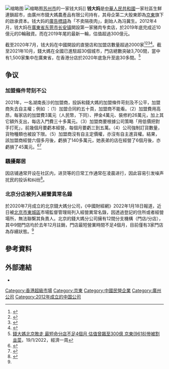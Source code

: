 [[File:钱大妈.jpg|缩略图]]
[[File:Qiandama,_Shuimo_Garden,_SIP.jpg|缩略图]][[苏州市|苏州市]]的一家钱大妈]]
'''钱大妈'''是[[中華人民共和國|中華人民共和國]]一家社區生鮮連鎖超市，由廣州市錢大媽農產品有限公司持有，其母企第二大股東即為[[京東|京東]]旗下的啟承資本。钱大妈的[[廣告標語|廣告標語]]為「不卖隔夜肉」，創始人為冯冀生。2012年4月，钱大妈在[[廣東省|廣東省]][[东莞市|东莞市]][[长安镇_(东莞市)|长安镇]]開設第一家猪肉专卖店，於2019年底完成近10億元的D輪融資。而在2019年尾的最新一輪，估值超過300億元。

截至2020年7月，钱大妈在中國開設的直營店和加盟店數量超過2000家<ref>{{cite news |title=钱大妈进军重庆 社区生鲜格局将变？ |url=http://finance.eastmoney.com/a/202003241428808322.html |publisher=重庆商报}}</ref><ref>{{cite news |title=发展历程 |url=https://www.qdama.cn/index.html#/homepagedev |publisher=錢大媽 |accessdate=2020-12-30 |archive-date=2020-07-26 |archive-url=https://web.archive.org/web/20200726200226/http://www.qdama.cn/index.html#/homepagedev |dead-url=no }}</ref><ref>{{cite news |title=生鲜新贵钱大妈进京 南北差异是拦路石吗 |url=https://finance.sina.com.cn/chanjing/gsnews/2020-12-16/doc-iiznctke6700055.shtml |publisher=北京商报 |accessdate=2020-12-30 |archive-date=2021-01-26 |archive-url=https://web.archive.org/web/20210126102747/https://finance.sina.com.cn/chanjing/gsnews/2020-12-16/doc-iiznctke6700055.shtml |dead-url=no }}</ref><ref>{{cite news |title=靠卖猪肉发家致富 钱大妈如何8年开出超2000家门店？ |url=http://finance.eastmoney.com/a/202007241568686059.html |publisher=羊城晚报}}</ref>。截至2021年10月，錢大媽在全國已進駐超30個城市，門店總數突破3,700間，當中有1,500家集中在廣東省，在香港分店於2020年底急升至逾30多間。<ref name="#1">[https://www.edigest.hk/335346/?utm_campaign=ED_ContentCopy&utm_source=Web-inventory&utm_medium=Content-Copy_ED 錢大媽北京敗走 最短命分店不足4個月 估值曾飆至300億 京東(9618)慘被割韭菜]，19/1/2022，經濟一周</ref>

==争议==

=== 加盟條件苛刻不公 ===
2021年，一名湖南長沙的加盟商，投訴和錢大媽的加盟條件苛刻及不公平，加盟商失去自主權；例如 ：（1）加盟合同約五十頁，加盟商不能看。（2）加盟費用高昂，每家店的加盟費3萬元（人民幣，下同）、押金4萬元、裝修約26萬元，加上其它額外支出，每店入門費三十多萬元。（3）加盟商要根據公司策略「用低價把對手打死」，前幾個月要虧本經營，每個月要虧三到五萬。（4）公司強制訂貨數量，貨物種類也被設下限。（5）加盟商沒有自主定價權，亦沒有自主進貨權。結果，該加盟商經營六個多月後，虧損了140多萬元，她表弟的店在經營了6個月後，亦虧損了45萬元。<ref>{{cite news |title=大陸超市「錢大媽」加盟商曝血虧內幕 |date=2021-07-18 |work=大紀元時報 |url=https://www.epochtimes.com/b5/21/7/17/n13096080.htm |accessdate=2021-08-19 |archive-date=2021-08-19 |archive-url=https://web.archive.org/web/20210819032847/https://www.epochtimes.com/b5/21/7/17/n13096080.htm |dead-url=no }}</ref><ref>{{cite news |title=錢大媽被戲稱「錢大坑」 一位加盟商訴說加盟的悲慘故事 |date=2021-08-15 |work=无修饰的中国 |url=https://www.youtube.com/watch?v=h5kdWP4T3lA |accessdate=2021-08-19 |archive-date=2022-02-11 |archive-url=https://web.archive.org/web/20220211135152/https://www.youtube.com/watch?v=h5kdWP4T3lA |dead-url=no }}</ref>

=== 騷擾鄰居 ===
因店铺通常开设在社区内，进货等的日常工作通常在凌晨进行，因此容易引发噪声扰民的投诉和纠纷<ref>{{cite news |title=社区生鲜“钱大妈”清晨剁肉声引发邻里矛盾 上海一门店被浇污水 |url=https://finance.sina.com.cn/chanjing/gsnews/2021-06-08/doc-ikqciyzi8498760.shtml |accessdate=2021-06-09 |work=上观新闻 |date=2021-06-08 |archive-date=2021-06-09 |archive-url=https://web.archive.org/web/20210609145603/https://finance.sina.com.cn/chanjing/gsnews/2021-06-08/doc-ikqciyzi8498760.shtml |dead-url=no }}</ref>。

=== 北京分店被列入經營異常名錄 ===
於2020年7月成立的北京錢大媽分公司，《中國財經網》2022年1月18日報道，近日被[[北京市|北京市]][[東城區|東城區]]市場監督管理局列入經營異常名錄，因透過登記的住所或者經營場所，無法聯繫其負責人。北京的錢大媽分公司擁有12間分支機構（門店/分店），其中9間門店均於去年12月註銷，門店最短營業時間不足4個月，目前僅有3家門店為存續狀態。<ref name="#1"/>

== 參考資料 ==
{{Reflist|2}}

== 外部連結 ==
*{{official|https://www.qdama.cn/}}

{{香港超級市場}}

[[Category:香港超級市場|Category:香港超級市場]]
[[Category:京東|Category:京東]]
[[Category:中國民營企業|Category:中國民營企業]]
[[Category:廣州公司|Category:廣州公司]]
[[Category:2012年成立的中国公司|Category:2012年成立的中国公司]]